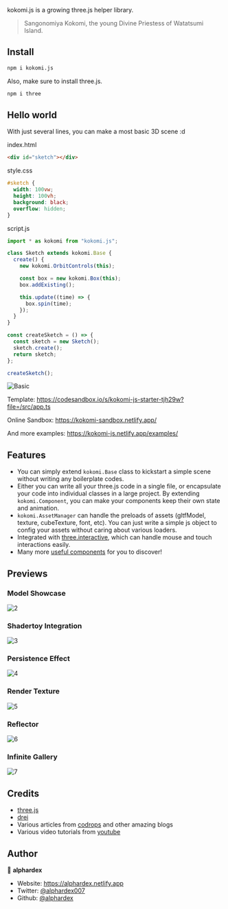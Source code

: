 kokomi.js is a growing three.js helper library.

> Sangonomiya Kokomi, the young Divine Priestess of Watatsumi Island.

## Install

```sh
npm i kokomi.js
```

Also, make sure to install three.js.

```sh
npm i three
```

## Hello world

With just several lines, you can make a most basic 3D scene :d

index.html

```html
<div id="sketch"></div>
```

style.css

```css
#sketch {
  width: 100vw;
  height: 100vh;
  background: black;
  overflow: hidden;
}
```

script.js

```js
import * as kokomi from "kokomi.js";

class Sketch extends kokomi.Base {
  create() {
    new kokomi.OrbitControls(this);

    const box = new kokomi.Box(this);
    box.addExisting();

    this.update((time) => {
      box.spin(time);
    });
  }
}

const createSketch = () => {
  const sketch = new Sketch();
  sketch.create();
  return sketch;
};

createSketch();
```

![Basic](../assets/previews/1.gif?v=3)

Template: https://codesandbox.io/s/kokomi-js-starter-tjh29w?file=/src/app.ts

Online Sandbox: https://kokomi-sandbox.netlify.app/

And more examples: https://kokomi-js.netlify.app/examples/

## Features

- You can simply extend `kokomi.Base` class to kickstart a simple scene without writing any boilerplate codes.
- Either you can write all your three.js code in a single file, or encapsulate your code into individual classes in a large project. By extending `kokomi.Component`, you can make your components keep their own state and animation.
- `kokomi.AssetManager` can handle the preloads of assets (gltfModel, texture, cubeTexture, font, etc). You can just write a simple js object to config your assets without caring about various loaders.
- Integrated with [three.interactive](https://github.com/markuslerner/THREE.Interactive), which can handle mouse and touch interactions easily.
- Many more [useful components](https://kokomi-js.netlify.app/examples/) for you to discover!

## Previews

### Model Showcase

![2](../assets/previews/2.gif?v=3)

### Shadertoy Integration

![3](../assets/previews/3.gif?v=3)

### Persistence Effect

![4](../assets/previews/4.gif?v=3)

### Render Texture

![5](../assets/previews/5.gif?v=3)

### Reflector

![6](../assets/previews/6.gif?v=3)

### Infinite Gallery

![7](../assets/previews/7.gif?v=3)

## Credits

- [three.js](https://github.com/mrdoob/three.js)
- [drei](https://github.com/pmndrs/drei)
- Various articles from [codrops](https://tympanus.net/codrops/) and other amazing blogs
- Various video tutorials from [youtube](https://www.youtube.com/)

## Author

👤 **alphardex**

- Website: https://alphardex.netlify.app
- Twitter: [@alphardex007](https://twitter.com/alphardex007)
- Github: [@alphardex](https://github.com/alphardex)
